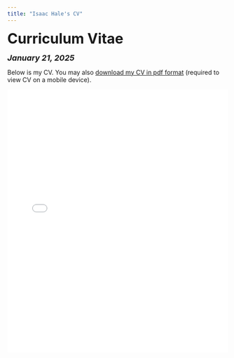 ```yaml
---
title: "Isaac Hale's CV"
---
```


<head>

<!-- Global site tag (gtag.js) - Google Analytics -->
<script async src="https://www.googletagmanager.com/gtag/js?id=UA-140699540-1"></script>
<script>
  window.dataLayer = window.dataLayer || [];
  function gtag(){dataLayer.push(arguments);}
  gtag('js', new Date());

  gtag('config', 'UA-140699540-1');
</script>
</head>


<font size="+3"><b>Curriculum Vitae</b></font>

<font size="+1"><b><i>January 21, 2025</b></i></font>

<html>
Below is my CV. You may also <a href="files/Isaac Hale CV 1-21-25.pdf">download my CV in pdf format</a> (required to view CV on a mobile device).

<embed src="files/Isaac Hale CV 1-21-25.pdf" type="application/pdf" width="100%" height="600px" />
</body>
</html>